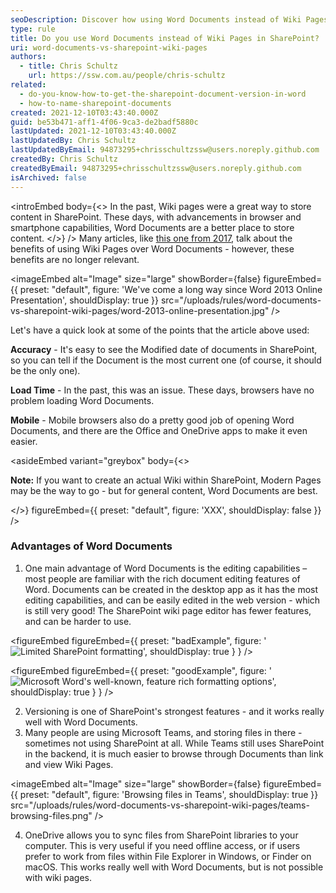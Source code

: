 ```yaml
---
seoDescription: Discover how using Word Documents instead of Wiki Pages can improve your SharePoint experience. Enhance editing capabilities, leverage versioning features and sync files with OneDrive for a more efficient workflow.
type: rule
title: Do you use Word Documents instead of Wiki Pages in SharePoint?
uri: word-documents-vs-sharepoint-wiki-pages
authors:
  - title: Chris Schultz
    url: https://ssw.com.au/people/chris-schultz
related:
  - do-you-know-how-to-get-the-sharepoint-document-version-in-word
  - how-to-name-sharepoint-documents
created: 2021-12-10T03:43:40.000Z
guid: be53b471-aff1-4f06-9ca3-de2badf5880c
lastUpdated: 2021-12-10T03:43:40.000Z
lastUpdatedBy: Chris Schultz
lastUpdatedByEmail: 94873295+chrisschultzssw@users.noreply.github.com
createdBy: Chris Schultz
createdByEmail: 94873295+chrisschultzssw@users.noreply.github.com
isArchived: false
---
```


<introEmbed
  body={<>
In the past, Wiki pages were a great way to store content in SharePoint. These days, with advancements in browser and smartphone capabilities, Word Documents are a better place to store content.
  </>}
/>
Many articles, like [this one from 2017](https://www.sharepointagency.co.nz/consulting/item/348-wiki-pages-are-better-than-word-documents-for-your-intranet.html), talk about the benefits of using Wiki Pages over Word Documents - however, these benefits are no longer relevant.


<imageEmbed
  alt="Image"
  size="large"
  showBorder={false}
  figureEmbed={{
    preset: "default",
    figure: 'We\'ve come a long way since Word 2013 Online Presentation',
    shouldDisplay: true
  }}
  src="/uploads/rules/word-documents-vs-sharepoint-wiki-pages/word-2013-online-presentation.jpg"
/>

Let's have a quick look at some of the points that the article above used:

**Accuracy** - It's easy to see the Modified date of documents in SharePoint, so you can tell if the Document is the most current one (of course, it should be the only one).

**Load Time** - In the past, this was an issue. These days, browsers have no problem loading Word Documents.

**Mobile** - Mobile browsers also do a pretty good job of opening Word Documents, and there are the Office and OneDrive apps to make it even easier.

<asideEmbed
  variant="greybox"
  body={<>
    
**Note:** If you want to create an actual Wiki within SharePoint, Modern Pages may be the way to go - but for general content, Word Documents are best.

  </>}
  figureEmbed={{
    preset: "default",
    figure: 'XXX',
    shouldDisplay: false
  }}
/>

### Advantages of Word Documents

1. One main advantage of Word Documents is the editing capabilities – most people are familiar with the rich document editing features of Word. Documents can be created in the desktop app as it has the most editing capabilities, and can be easily edited in the web version - which is still very good! The SharePoint wiki page editor has fewer features, and can be harder to use.

<figureEmbed figureEmbed={{
  preset: "badExample",
  figure: '![Limited SharePoint formatting](/uploads/rules/word-documents-vs-sharepoint-wiki-pages/sharepoint-editor.png)',
  shouldDisplay: true
} } />


<figureEmbed figureEmbed={{
  preset: "goodExample",
  figure: '![Microsoft Word\'s well-known, feature rich formatting options](/uploads/rules/word-documents-vs-sharepoint-wiki-pages/microsoft-ribbon.png)',
  shouldDisplay: true
} } />


2. Versioning is one of SharePoint's strongest features - and it works really well with Word Documents.
3. Many people are using Microsoft Teams, and storing files in there - sometimes not using SharePoint at all. While Teams still uses SharePoint in the backend, it is much easier to browse through Documents than link and view Wiki Pages.


<imageEmbed
  alt="Image"
  size="large"
  showBorder={false}
  figureEmbed={{
    preset: "default",
    figure: 'Browsing files in Teams',
    shouldDisplay: true
  }}
  src="/uploads/rules/word-documents-vs-sharepoint-wiki-pages/teams-browsing-files.png"
/>

4. OneDrive allows you to sync files from SharePoint libraries to your computer. This is very useful if you need offline access, or if users prefer to work from files within File Explorer in Windows, or Finder on macOS. This works really well with Word Documents, but is not possible with wiki pages.
